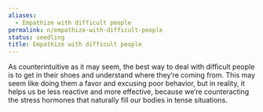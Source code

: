 ```yaml
---
aliases:
  - Empathize with difficult people
permalink: n/empathize-with-difficult-people
status: seedling
title: Empathize with difficult people
---
```

As counterintuitive as it may seem, the best way to deal with difficult people is to get in their shoes and understand where they’re coming from. This may seem like doing them a favor and excusing poor behavior, but in reality, it helps us be less reactive and more effective, because we’re counteracting the stress hormones that naturally fill our bodies in tense situations.
